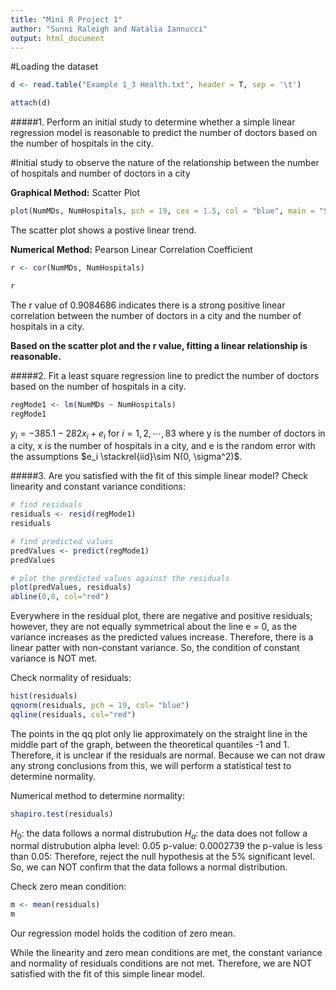 ```yaml
---
title: "Mini R Project 1"
author: "Sunni Raleigh and Natalia Iannucci"
output: html_document
---
```


#Loading the dataset
```r
d <- read.table("Example 1_3 Health.txt", header = T, sep = '\t')

attach(d)
```
 
 
#####1. Perform an initial study to determine whether a simple linear regression model is reasonable to predict the number of doctors based on the number of hospitals in the city. 

#Initial study to observe the nature of the relationship between the number of hospitals and number of doctors in a city

__Graphical Method:__ Scatter Plot
```r
plot(NumMDs, NumHospitals, pch = 19, cex = 1.5, col = "blue", main = "Scatter plot between number of doctors in \na a city and the number of hospitals in a city")
```

The scatter plot shows a postive linear trend.

__Numerical Method:__ Pearson Linear Correlation Coefficient 
```r
r <- cor(NumMDs, NumHospitals)

r
```
The r value  of 0.9084686 indicates there is a strong positive linear correlation between the number of doctors in a city and the number of hospitals in a city.

__Based on the scatter plot and the r value, fitting a linear relationship is reasonable.__ 




#####2. Fit a least square regression line to predict the number of doctors based on the number of hospitals in a city.
```r
regMode1 <- lm(NumMDs ~ NumHospitals)
regMode1
```

$y_i = -385.1 - 282x_i + e_i$ for $i=1,2,\cdots,83$ where y is the number of doctors in a city, x is the number of hospitals in a city, and e is the random error with the assumptions $e_i \stackrel{iid}\sim N(0, \sigma^2)$.

#####3. Are you satisfied with the fit of this simple linear model?
Check linearity and constant variance conditions:
```r
# find residuals
residuals <- resid(regMode1)
residuals

# find predicted values
predValues <- predict(regMode1)
predValues

# plot the predicted values against the residuals
plot(predValues, residuals)
abline(0,0, col="red")
```
Everywhere in the residual plot, there are negative and positive residuals; however, they are not equally symmetrical about the line e = 0, as the variance increases as the predicted values increase. Therefore, there is a linear patter with non-constant variance. So, the condition of constant variance is NOT met.

Check normality of residuals:
```r
hist(residuals)
qqnorm(residuals, pch = 19, col= "blue")
qqline(residuals, col="red")
```
The points in the qq plot only lie approximately on the straight line in the middle part of the graph, between the theoretical quantiles -1 and 1. Therefore, it is unclear if the residuals are normal. Because we can not draw any strong conclusions from this, we will perform a statistical test to determine normality.

Numerical method to determine normality: 
```r
shapiro.test(residuals)
```
$H_0$: the data follows a normal distrubution 
$H_a$: the data does not follow a normal distrubution 
alpha level: 0.05
p-value: 0.0002739
the p-value is less than 0.05:
Therefore, reject the null hypothesis at the 5% significant level. So, we can NOT confirm that the data follows a normal distribution.


Check zero mean condition: 
```r
m <- mean(residuals)
m
```
Our regression model holds the codition of zero mean.

While the linearity and zero mean conditions are met, the constant variance and normality of residuals conditions are not met. Therefore, we are NOT satisfied with the fit of this simple linear model.